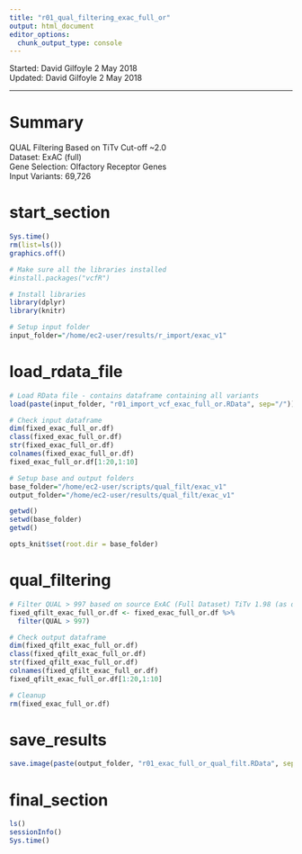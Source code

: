 ```yaml
---
title: "r01_qual_filtering_exac_full_or"
output: html_document
editor_options: 
  chunk_output_type: console
---
```


Started: David Gilfoyle 2 May 2018  
Updated: David Gilfoyle 2 May 2018

---

# Summary

QUAL Filtering Based on TiTv Cut-off ~2.0  
Dataset: ExAC (full)  
Gene Selection: Olfactory Receptor Genes  
Input Variants: 69,726

# start_section

```r

Sys.time()
rm(list=ls())
graphics.off()

# Make sure all the libraries installed 
#install.packages("vcfR")

# Install libraries
library(dplyr)
library(knitr)

# Setup input folder
input_folder="/home/ec2-user/results/r_import/exac_v1"

```

# load_rdata_file

```r

# Load RData file - contains dataframe containing all variants
load(paste(input_folder, "r01_import_vcf_exac_full_or.RData", sep="/"))

# Check input dataframe
dim(fixed_exac_full_or.df)
class(fixed_exac_full_or.df)
str(fixed_exac_full_or.df)
colnames(fixed_exac_full_or.df)
fixed_exac_full_or.df[1:20,1:10]

# Setup base and output folders
base_folder="/home/ec2-user/scripts/qual_filt/exac_v1"
output_folder="/home/ec2-user/results/qual_filt/exac_v1"

getwd()
setwd(base_folder)
getwd()

opts_knit$set(root.dir = base_folder)

```

# qual_filtering

```r

# Filter QUAL > 997 based on source ExAC (Full Dataset) TiTv 1.98 (as determined by VCFStats)
fixed_qfilt_exac_full_or.df <- fixed_exac_full_or.df %>% 
  filter(QUAL > 997)

# Check output dataframe
dim(fixed_qfilt_exac_full_or.df)
class(fixed_qfilt_exac_full_or.df)
str(fixed_qfilt_exac_full_or.df)
colnames(fixed_qfilt_exac_full_or.df)
fixed_qfilt_exac_full_or.df[1:20,1:10]

# Cleanup
rm(fixed_exac_full_or.df)

```

# save_results

```r

save.image(paste(output_folder, "r01_exac_full_or_qual_filt.RData", sep="/"))

```

# final_section

```r

ls()
sessionInfo()
Sys.time()

```

